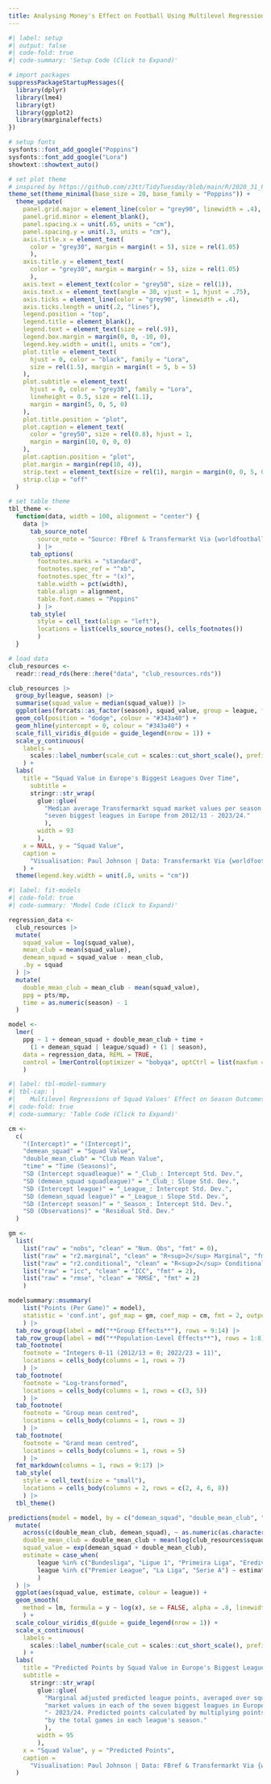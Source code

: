 ```yaml
---
title: Analysing Money's Effect on Football Using Multilevel Regression
---
```


```r
#| label: setup
#| output: false
#| code-fold: true
#| code-summary: 'Setup Code (Click to Expand)'

# import packages
suppressPackageStartupMessages({
  library(dplyr)
  library(lme4)
  library(gt)
  library(ggplot2)
  library(marginaleffects)
})

# setup fonts
sysfonts::font_add_google("Poppins")
sysfonts::font_add_google("Lora")
showtext::showtext_auto()

# set plot theme
# inspired by https://github.com/z3tt/TidyTuesday/blob/main/R/2020_31_PalmerPenguins.Rmd
theme_set(theme_minimal(base_size = 20, base_family = "Poppins")) +
  theme_update(
    panel.grid.major = element_line(color = "grey90", linewidth = .4),
    panel.grid.minor = element_blank(),
    panel.spacing.x = unit(.65, units = "cm"),
    panel.spacing.y = unit(.3, units = "cm"),
    axis.title.x = element_text(
      color = "grey30", margin = margin(t = 5), size = rel(1.05)
      ),
    axis.title.y = element_text(
      color = "grey30", margin = margin(r = 5), size = rel(1.05)
      ),
    axis.text = element_text(color = "grey50", size = rel(1)),
    axis.text.x = element_text(angle = 30, vjust = 1, hjust = .75),
    axis.ticks = element_line(color = "grey90", linewidth = .4),
    axis.ticks.length = unit(.2, "lines"),
    legend.position = "top",
    legend.title = element_blank(),
    legend.text = element_text(size = rel(.9)),
    legend.box.margin = margin(0, 0, -10, 0),
    legend.key.width = unit(1, units = "cm"),
    plot.title = element_text(
      hjust = 0, color = "black", family = "Lora",
      size = rel(1.5), margin = margin(t = 5, b = 5)
    ),
    plot.subtitle = element_text(
      hjust = 0, color = "grey30", family = "Lora",
      lineheight = 0.5, size = rel(1.1), 
      margin = margin(5, 0, 5, 0)
    ),
    plot.title.position = "plot",
    plot.caption = element_text(
      color = "grey50", size = rel(0.8), hjust = 1,
      margin = margin(10, 0, 0, 0)
    ),
    plot.caption.position = "plot",
    plot.margin = margin(rep(10, 4)),
    strip.text = element_text(size = rel(1), margin = margin(0, 0, 5, 0)),
    strip.clip = "off"
  )

# set table theme
tbl_theme <-
  function(data, width = 100, alignment = "center") {
    data |>
      tab_source_note(
        source_note = "Source: FBref & Transfermarkt Via {worldfootballR}"
        ) |>
      tab_options(
        footnotes.marks = "standard",
        footnotes.spec_ref = "^xb", 
        footnotes.spec_ftr = "(x)",
        table.width = pct(width), 
        table.align = alignment,
        table.font.names = "Poppins"
        ) |> 
      tab_style(
        style = cell_text(align = "left"),
        locations = list(cells_source_notes(), cells_footnotes())
        )
  }

# load data
club_resources <- 
  readr::read_rds(here::here("data", "club_resources.rds"))
```


```r

club_resources |> 
  group_by(league, season) |> 
  summarise(squad_value = median(squad_value)) |> 
  ggplot(aes(forcats::as_factor(season), squad_value, group = league, fill = league)) +
  geom_col(position = "dodge", colour = "#343a40") +
  geom_hline(yintercept = 0, colour = "#343a40") +
  scale_fill_viridis_d(guide = guide_legend(nrow = 1)) +
  scale_y_continuous(
    labels = 
      scales::label_number(scale_cut = scales::cut_short_scale(), prefix = "€")
    ) +
  labs(
    title = "Squad Value in Europe's Biggest Leagues Over Time",
      subtitle =
      stringr::str_wrap(
        glue::glue(
          "Median average Transfermarkt squad market values per season in each of the ",
          "seven biggest leagues in Europe from 2012/13 - 2023/24."
          ),
        width = 93
        ),
    x = NULL, y = "Squad Value",
    caption = 
      "Visualisation: Paul Johnson | Data: Transfermarkt Via {worldfootballR}"
    ) +
  theme(legend.key.width = unit(.8, units = "cm"))
```

```r
#| label: fit-models
#| code-fold: true
#| code-summary: 'Model Code (Click to Expand)'

regression_data <-
  club_resources |>
  mutate(
    squad_value = log(squad_value),
    mean_club = mean(squad_value),
    demean_squad = squad_value - mean_club,
    .by = squad
  ) |> 
  mutate(
    double_mean_club = mean_club - mean(squad_value),
    ppg = pts/mp,
    time = as.numeric(season) - 1
  )

model <-
  lmer(
    ppg ~ 1 + demean_squad + double_mean_club + time +
      (1 + demean_squad | league/squad) + (1 | season),
    data = regression_data, REML = TRUE,
    control = lmerControl(optimizer = "bobyqa", optCtrl = list(maxfun = 200000))
    )
```

```r
#| label: tbl-model-summary
#| tbl-cap: |
#|    Multilevel Regressions of Squad Values' Effect on Season Outcomes
#| code-fold: true
#| code-summary: 'Table Code (Click to Expand)'

cm <-
  c(
    "(Intercept)" = "(Intercept)",
    "demean_squad" = "Squad Value",
    "double_mean_club" = "Club Mean Value",
    "time" = "Time (Seasons)",
    "SD (Intercept squadleague)" = "_Club_: Intercept Std. Dev.",
    "SD (demean_squad squadleague)" = "_Club_: Slope Std. Dev.",
    "SD (Intercept league)" = "_League_: Intercept Std. Dev.",
    "SD (demean_squad league)" = "_League_: Slope Std. Dev.",
    "SD (Intercept season)" = "_Season_: Intercept Std. Dev.",
    "SD (Observations)" = "Residual Std. Dev."
  )

gm <- 
  list(
    list("raw" = "nobs", "clean" = "Num. Obs", "fmt" = 0),
    list("raw" = "r2.marginal", "clean" = "R<sup>2</sup> Marginal", "fmt" = 2),
    list("raw" = "r2.conditional", "clean" = "R<sup>2</sup> Conditional", "fmt" = 2),
    list("raw" = "icc", "clean" = "ICC", "fmt" = 2),
    list("raw" = "rmse", "clean" = "RMSE", "fmt" = 2)
    )

modelsummary::msummary(
    list("Points (Per Game)" = model),
    statistic = 'conf.int', gof_map = gm, coef_map = cm, fmt = 2, output = "gt"
    ) |> 
  tab_row_group(label = md("**Group Effects**"), rows = 9:14) |>
  tab_row_group(label = md("**Population-Level Effects**"), rows = 1:8) |> 
  tab_footnote(
    footnote = "Integers 0-11 (2012/13 = 0; 2022/23 = 11)",
    locations = cells_body(columns = 1, rows = 7)
    ) |> 
  tab_footnote(
    footnote = "Log-transformed",
    locations = cells_body(columns = 1, rows = c(3, 5))
    ) |>
  tab_footnote(
    footnote = "Group mean centred",
    locations = cells_body(columns = 1, rows = 3)
    ) |> 
  tab_footnote(
    footnote = "Grand mean centred",
    locations = cells_body(columns = 1, rows = 5)
    ) |> 
  fmt_markdown(columns = 1, rows = 9:17) |> 
  tab_style(
    style = cell_text(size = "small"),
    locations = cells_body(columns = 2, rows = c(2, 4, 6, 8))
    ) |>
  tbl_theme()
```

```r

predictions(model = model, by = c("demean_squad", "double_mean_club", "league")) |> 
  mutate(
    across(c(double_mean_club, demean_squad), ~ as.numeric(as.character(.x))),
    double_mean_club = double_mean_club + mean(log(club_resources$squad_value)),
    squad_value = exp(demean_squad + double_mean_club),
    estimate = case_when(
        league %in% c("Bundesliga", "Ligue 1", "Primeira Liga", "Eredivisie") ~ estimate * 34,
        league %in% c("Premier League", "La Liga", "Serie A") ~ estimate * 38
        )
  ) |> 
  ggplot(aes(squad_value, estimate, colour = league)) +
  geom_smooth(
    method = lm, formula = y ~ log(x), se = FALSE, alpha = .8, linewidth = 1
    ) +
  scale_colour_viridis_d(guide = guide_legend(nrow = 1)) +
  scale_x_continuous(
    labels = 
      scales::label_number(scale_cut = scales::cut_short_scale(), prefix = "€")
    ) +
  labs(
    title = "Predicted Points by Squad Value in Europe's Biggest Leagues",
    subtitle =
      stringr::str_wrap(
        glue::glue(
          "Marginal adjusted predicted league points, averaged over squad ",
          "market values in each of the seven biggest leagues in Europe from 2008/09 ",
          "- 2023/24. Predicted points calculated by multiplying points per game ",
          "by the total games in each league's season."
          ),
        width = 95
        ),
    x = "Squad Value", y = "Predicted Points",
    caption =
      "Visualisation: Paul Johnson | Data: FBref & Transfermarkt Via {worldfootballR}"
  )
```